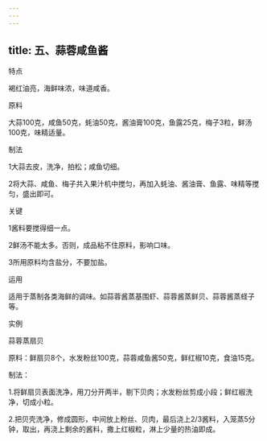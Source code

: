 ```yaml
---
---
---
```

title: 五、蒜蓉咸鱼酱
---






特点

褐红油亮，海鲜味浓，味道咸香。

原料

大蒜100克，咸鱼50克，蚝油50克，酱油膏100克，鱼露25克，梅子3粒，鲜汤100克，味精适量。

制法



1大蒜去皮，洗净，拍松；咸鱼切细。

2将大蒜、咸鱼、梅子共入果汁机中搅匀，再加入蚝油、酱油膏、鱼露、味精等搅匀，盛出即可。

关键

1酱料要搅得细一点。

2鲜汤不能太多。否则，成品粘不住原料，影响口味。

3所用原料均含盐分，不要加盐。

运用

适用于蒸制各类海鲜的调味。如蒜蓉酱蒸基围虾、蒜蓉酱蒸鲜贝、蒜蓉酱蒸蛏子等。

实例

蒜蓉蒸扇贝

原料：鲜扇贝8个，水发粉丝100克，蒜蓉咸鱼酱50克，鲜红椒10克，食油15克。

制法：

1.将鲜扇贝表面洗净，用刀分开两半，剔下贝肉；水发粉丝剪成小段；鲜红椒洗净，切成小粒。

2.把贝壳洗净，修成圆形，中间放上粉丝、贝肉，最后浇上2/3酱料，入笼蒸5分钟，取出，再浇上剩余的酱料，撒上红椒粒，淋上少量的热油即成。